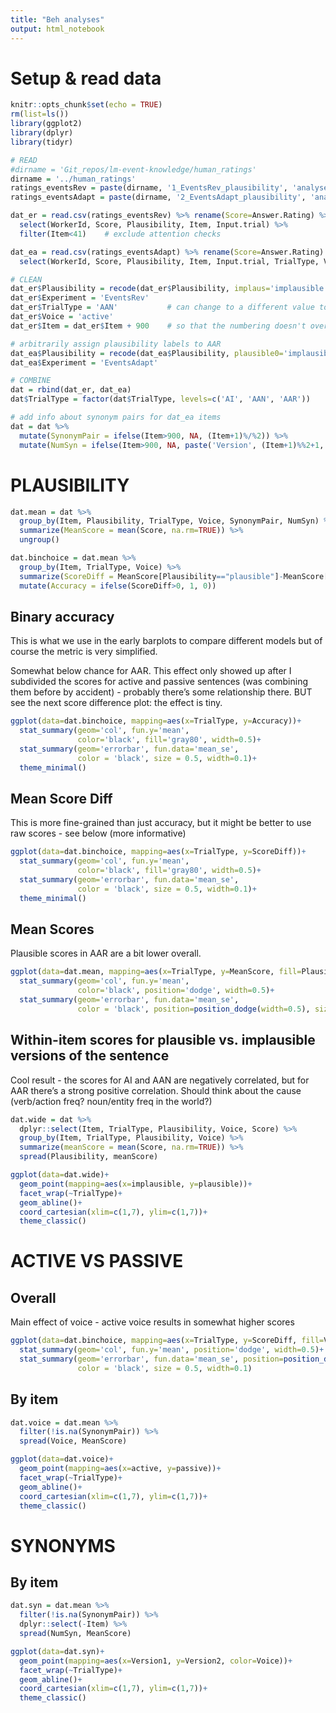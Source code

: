 ```yaml
---
title: "Beh analyses"
output: html_notebook
---
```


# Setup & read data

```r
knitr::opts_chunk$set(echo = TRUE)
rm(list=ls()) 
library(ggplot2)
library(dplyr)
library(tidyr)
```

```r

# READ
#dirname = 'Git_repos/lm-event-knowledge/human_ratings'
dirname = '../human_ratings'
ratings_eventsRev = paste(dirname, '1_EventsRev_plausibility', 'analyses', 'longform_data.csv', sep='/')
ratings_eventsAdapt = paste(dirname, '2_EventsAdapt_plausibility', 'analyses', 'longform_data.csv', sep='/')

dat_er = read.csv(ratings_eventsRev) %>% rename(Score=Answer.Rating) %>%
  select(WorkerId, Score, Plausibility, Item, Input.trial) %>%
  filter(Item<41)    # exclude attention checks

dat_ea = read.csv(ratings_eventsAdapt) %>% rename(Score=Answer.Rating) %>%
  select(WorkerId, Score, Plausibility, Item, Input.trial, TrialType, Voice)

# CLEAN
dat_er$Plausibility = recode(dat_er$Plausibility, implaus='implausible', plaus='plausible')
dat_er$Experiment = 'EventsRev'
dat_er$TrialType = 'AAN'           # can change to a different value to show EventsRev results separately
dat_er$Voice = 'active'
dat_er$Item = dat_er$Item + 900    # so that the numbering doesn't overlap

# arbitrarily assign plausibility labels to AAR
dat_ea$Plausibility = recode(dat_ea$Plausibility, plausible0='implausible', plausible1='plausible')    
dat_ea$Experiment = 'EventsAdapt'

# COMBINE
dat = rbind(dat_er, dat_ea)
dat$TrialType = factor(dat$TrialType, levels=c('AI', 'AAN', 'AAR'))

# add info about synonym pairs for dat_ea items
dat = dat %>%
  mutate(SynonymPair = ifelse(Item>900, NA, (Item+1)%/%2)) %>%
  mutate(NumSyn = ifelse(Item>900, NA, paste('Version', (Item+1)%%2+1, sep="")))
```

# PLAUSIBILITY

```r
dat.mean = dat %>% 
  group_by(Item, Plausibility, TrialType, Voice, SynonymPair, NumSyn) %>% 
  summarize(MeanScore = mean(Score, na.rm=TRUE)) %>%
  ungroup() 

dat.binchoice = dat.mean %>%
  group_by(Item, TrialType, Voice) %>%
  summarize(ScoreDiff = MeanScore[Plausibility=="plausible"]-MeanScore[Plausibility=="implausible"]) %>%
  mutate(Accuracy = ifelse(ScoreDiff>0, 1, 0))
```


## Binary accuracy

This is what we use in the early barplots to compare different models but of course the metric is very simplified.

Somewhat below chance for AAR. This effect only showed up after I subdivided the scores for active and passive sentences (was combining them before by accident) - probably there's some relationship there. BUT see the next score difference plot: the effect is tiny.

```r
ggplot(data=dat.binchoice, mapping=aes(x=TrialType, y=Accuracy))+
  stat_summary(geom='col', fun.y='mean',
               color='black', fill='gray80', width=0.5)+
  stat_summary(geom='errorbar', fun.data='mean_se',
               color = 'black', size = 0.5, width=0.1)+
  theme_minimal()
```

## Mean Score Diff

This is more fine-grained than just accuracy, but it might be better to use raw scores - see below (more informative)

```r
ggplot(data=dat.binchoice, mapping=aes(x=TrialType, y=ScoreDiff))+
  stat_summary(geom='col', fun.y='mean',
               color='black', fill='gray80', width=0.5)+
  stat_summary(geom='errorbar', fun.data='mean_se',
               color = 'black', size = 0.5, width=0.1)+
  theme_minimal()
```

## Mean Scores 

Plausible scores in AAR are a bit lower overall.

```r
ggplot(data=dat.mean, mapping=aes(x=TrialType, y=MeanScore, fill=Plausibility))+
  stat_summary(geom='col', fun.y='mean',
               color='black', position='dodge', width=0.5)+
  stat_summary(geom='errorbar', fun.data='mean_se',
               color = 'black', position=position_dodge(width=0.5), size = 0.5, width=0.1)
```

## Within-item scores for plausible vs. implausible versions of the sentence

Cool result - the scores for AI and AAN are negatively correlated, but for AAR there's a strong positive correlation. Should think about the cause (verb/action freq? noun/entity freq in the world?)


```r
dat.wide = dat %>% 
  dplyr::select(Item, TrialType, Plausibility, Voice, Score) %>%
  group_by(Item, TrialType, Plausibility, Voice) %>%
  summarize(meanScore = mean(Score, na.rm=TRUE)) %>%
  spread(Plausibility, meanScore) 

ggplot(data=dat.wide)+
  geom_point(mapping=aes(x=implausible, y=plausible))+
  facet_wrap(~TrialType)+
  geom_abline()+
  coord_cartesian(xlim=c(1,7), ylim=c(1,7))+
  theme_classic()

```

# ACTIVE VS PASSIVE

## Overall

Main effect of voice - active voice results in somewhat higher scores

```r
ggplot(data=dat.binchoice, mapping=aes(x=TrialType, y=ScoreDiff, fill=Voice))+
  stat_summary(geom='col', fun.y='mean', position='dodge', width=0.5)+
  stat_summary(geom='errorbar', fun.data='mean_se', position=position_dodge(width=0.5),
               color = 'black', size = 0.5, width=0.1)
```

## By item

```r
dat.voice = dat.mean %>%
  filter(!is.na(SynonymPair)) %>%
  spread(Voice, MeanScore)

ggplot(data=dat.voice)+
  geom_point(mapping=aes(x=active, y=passive))+
  facet_wrap(~TrialType)+
  geom_abline()+
  coord_cartesian(xlim=c(1,7), ylim=c(1,7))+
  theme_classic()
```


# SYNONYMS

## By item

```r
dat.syn = dat.mean %>%
  filter(!is.na(SynonymPair)) %>%
  dplyr::select(-Item) %>%
  spread(NumSyn, MeanScore)

ggplot(data=dat.syn)+
  geom_point(mapping=aes(x=Version1, y=Version2, color=Voice))+
  facet_wrap(~TrialType)+
  geom_abline()+
  coord_cartesian(xlim=c(1,7), ylim=c(1,7))+
  theme_classic()
```

